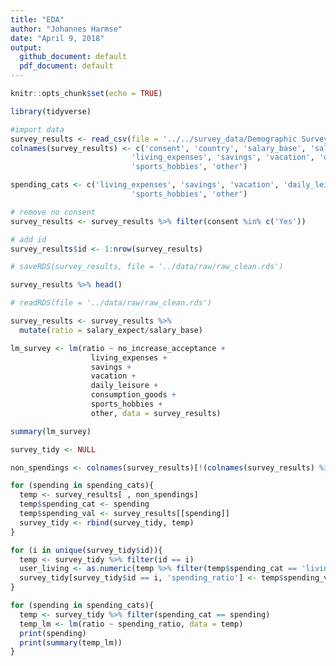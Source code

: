 ```yaml
---
title: "EDA"
author: "Johannes Harmse"
date: "April 9, 2018"
output:
  github_document: default
  pdf_document: default
---
```


```r
knitr::opts_chunk$set(echo = TRUE)
```

```r
library(tidyverse)
```

```r
#import data
survey_results <- read_csv(file = '../../survey_data/Demographic Survey.csv') # local path - remove identifiers beforehand
colnames(survey_results) <- c('consent', 'country', 'salary_base', 'salary_expect', 'no_increase_acceptance', 
                           'living_expenses', 'savings', 'vacation', 'daily_leisure', 'consumption_goods', 
                           'sports_hobbies', 'other')

spending_cats <- c('living_expenses', 'savings', 'vacation', 'daily_leisure', 'consumption_goods', 
                           'sports_hobbies', 'other')

# remove no consent
survey_results <- survey_results %>% filter(consent %in% c('Yes'))

# add id
survey_results$id <- 1:nrow(survey_results)

# saveRDS(survey_results, file = '../data/raw/raw_clean.rds')

survey_results %>% head()
```

```r
# readRDS(file = '../data/raw/raw_clean.rds')
```

```r
survey_results <- survey_results %>% 
  mutate(ratio = salary_expect/salary_base)
```

```r
lm_survey <- lm(ratio ~ no_increase_acceptance + 
                  living_expenses + 
                  savings + 
                  vacation + 
                  daily_leisure + 
                  consumption_goods + 
                  sports_hobbies + 
                  other, data = survey_results)

summary(lm_survey)
```

```r
survey_tidy <- NULL

non_spendings <- colnames(survey_results)[!(colnames(survey_results) %in% spending_cats)]

for (spending in spending_cats){
  temp <- survey_results[ , non_spendings]
  temp$spending_cat <- spending
  temp$spending_val <- survey_results[[spending]]
  survey_tidy <- rbind(survey_tidy, temp)
}
```

```r
for (i in unique(survey_tidy$id)){
  temp <- survey_tidy %>% filter(id == i)
  user_living <- as.numeric(temp %>% filter(temp$spending_cat == 'living_expenses') %>% select(spending_val))
  survey_tidy[survey_tidy$id == i, 'spending_ratio'] <- temp$spending_val/user_living
}
```

```r
for (spending in spending_cats){
  temp <- survey_tidy %>% filter(spending_cat == spending)
  temp_lm <- lm(ratio ~ spending_ratio, data = temp)
  print(spending)
  print(summary(temp_lm))
}
```



